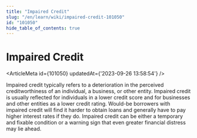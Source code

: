 ```yaml
---
title: "Impaired Credit"
slug: "/en/learn/wiki/impaired-credit-101050"
id: "101050"
hide_table_of_contents: true
---
```



# Impaired Credit

<ArticleMeta id={101050} updatedAt={'2023-09-26 13:58:54'} />
<div className='border-solid border-b border-t-0 my-4 border-[var(--ifm-color-gray-300)]' />

Impaired credit typically refers to a deterioration in the perceived creditworthiness of an individual, a business, or other entity. Impaired credit is usually reflected for individuals in a lower credit score and for businesses and other entities as a lower credit rating. Would-be borrowers with impaired credit will find it harder to obtain loans and generally have to pay higher interest rates if they do. Impaired credit can be either a temporary and fixable condition or a warning sign that even greater financial distress may lie ahead.
